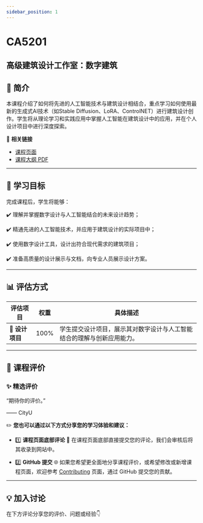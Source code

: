 ```yaml
---
sidebar_position: 1
---
```


# CA5201
## 高级建筑设计工作室：数字建筑

## **📘 简介**
本课程介绍了如何将先进的人工智能技术与建筑设计相结合，重点学习如何使用最新的生成式AI技术（如Stable Diffusion、LoRA、ControlNET）进行建筑设计创作。学生将从理论学习和实践应用中掌握人工智能在建筑设计中的应用，并在个人设计项目中进行深度探索。

🔗 **相关链接**
- [课程页面](https://www.cityu.edu.hk/catalogue/pg/202425/course/CA5201.htm)
- [课程大纲 PDF](https://www.cityu.edu.hk/catalogue/pg/202425/course/CA5201.pdf)

---

## **🎯 学习目标**

完成课程后，学生将能够：

✔️ 理解并掌握数字设计与人工智能结合的未来设计趋势；

✔️ 精通先进的人工智能技术，并应用于建筑设计的实际项目中；

✔️ 使用数字设计工具，设计出符合现代需求的建筑项目；

✔️ 准备高质量的设计展示与文档，向专业人员展示设计方案。

---

## **📊 评估方式**

| **评估项目**          | **权重** | **具体描述**                                                                                       |
|----------------------|---------|---------------------------------------------------------------------------------------------------|
| **📝 设计项目**       | 100%    | 学生提交设计项目，展示其对数字设计与人工智能结合的理解与创新应用能力。                         |

---

## **💬 课程评价**

### ✨ **精选评价**
<div className={commentStyles.commentBox}>
    <p className={commentStyles.commentText}>
        “期待你的评价。”
    </p>
    <p className={commentStyles.commentAuthor}>—— CityU</p>
</div>

✏️ **您也可以通过以下方式分享您的学习体验和建议：**

- 1️⃣ **课程页面底部评论**
💬 在课程页面底部直接提交您的评论，我们会审核后将其收录到网站中。

- 2️⃣ **GitHub 提交**
🌐 如果您希望更全面地分享课程评价，或希望修改或新增课程页面，欢迎参考 [Contributing](https://penjc.github.io/cityU-navigator/contributing) 页面，通过 GitHub 提交您的贡献。

---

## **💡 加入讨论**

在下方评论分享您的评价、问题或经验👇
<Utterances />